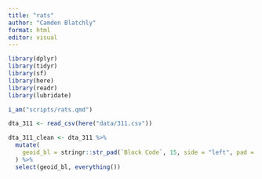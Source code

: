```yaml
---
title: "rats"
author: "Camden Blatchly"
format: html
editor: visual
---
```


```r

library(dplyr)
library(tidyr)
library(sf)
library(here)
library(readr)
library(lubridate)

i_am("scripts/rats.qmd")

```


```r

dta_311 <- read_csv(here("data/311.csv"))

```


```r

dta_311_clean <- dta_311 %>%
  mutate(
    geoid_bl = stringr::str_pad(`Block Code`, 15, side = "left", pad = "0")
  ) %>%
  select(geoid_bl, everything())

```




